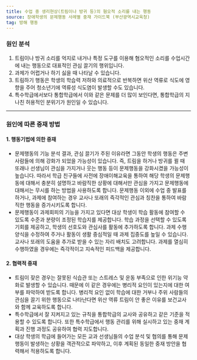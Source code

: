 ```yaml
---
title: 수업 중 생리현상(트림이나 방귀 등)의 혐오적 소리를 내는 행동
source: 장애학생의 문제행동 사례별 중재 가이드북 (부산광역시교육청)
tag: 방해 행동
---
```


### 원인 분석

1. 트림이나 방귀 소리를 억지로 내거나 특정 도구를 이용해 혐오적인 소리를 수업시간에 내는 행동으로 대표적인 관심 끌기의 행위입니다.
2. 과제가 어렵거나 하기 싫을 때 나타날 수 있습니다.
3. 트림하기 행동은 학생의 학습력 저하와 의료적으로 반복하면 위산 역류로 식도에 영향을 주어 청소년기에 역류성 식도염이 발생할 수도 있습니다.
4. 특수학급에서보다 통합학급에서 이와 같은 문제를 더 많이 보인다면, 통합학급의 지나친 허용적인 분위기가 원인일 수 있습니다.

---

### 원인에 따른 중재 방법

#### 1. 행동기법에 의한 중재

- 문제행동의 기능 분석 결과, 관심 끌기가 주된 이유라면 그동안 학생의 행동은 주변 사람들에 의해 강화가 되었을 가능성이 있습니다. 즉, 트림을 하거나 방귀를 뀔 때 또래나 선생님이 관심을 가지거나 웃는 행동 등이 문제행동을 강화시켰을 가능성이 높습니다. 따라서 학급 친구들에 사전에 장애이해교육을 통하여 해당 학생의 문제행동에 대해서 충분히 설명하고 바람직한 상황에 대해서만 관심을 가지고 문제행동에 대해서는 무시를 하는 방법을 사용하도록 합니다. 문제행동 이외에 수업 중 발표를 하거나, 과제에 참여하는 경우 교사나 또래의 즉각적인 관심과 칭찬을 통하여 바람직한 행동을 증가시키도록 합니다.
- 문제행동이 과제회피의 기능을 가지고 있다면 대상 학생이 학습 활동에 참여할 수 있도록 수준과 분량이 조정된 학습지를 제공합니다. 학습 과정을 선택할 수 있도록 기회를 제공하고, 학생의 선호도와 관심사를 활동에 추가하도록 합니다. 과제 수행 양식을 수정하여 주거나 활동이 생활 중심적일 때 과제 집중도를 높일 수 있습니다. 교사나 또래의 도움을 추가로 받을 수 있는 자리 배치도 고려합니다. 과제를 열심히 수행하였을 경우에는 즉각적이고 지속적인 피드백을 제공합니다.

#### 2. 협력적 중재

- 트림이 잦은 경우는 잘못된 식습관 또는 스트레스 및 운동 부족으로 인한 위기능 약화로 발생할 수 있습니다. 때문에 이 같은 경우에는 병리적 요인이 있는지에 대한 여부를 파악하여 받도록 합니다. 병리적 요인 없이 학습에 대한 거부나 주위 사람들의 관심을 끌기 위한 행동으로 나타난다면 위산 역류 트림이 안 좋은 이유를 보건교사와 함께 교육하도록 합니다.
- 특수학급에서 잘 지켜지고 있는 규칙을 통합학급의 교사와 공유하고 같은 기준을 적용할 수 있도록 합니다. 또한 특수학급에서 행동 관리를 위해 실시하고 있는 중재 계획과 진행 과정도 공유하여 협력 지도합니다.
- 대상 학생의 학급에 들어가는 모든 교과 선생님들의 수업 분석 및 협의를 통해 문제행동이 발생하는 상황을 객관적으로 파악하고, 이후 계획된 동일한 중재 방안을 협력해서 적용하도록 합니다.
